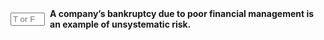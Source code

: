 ::: {.question-block}

<form onsubmit="event.preventDefault(); checkAnswerBox('module2_tf_q35','T')" style="display: flex; align-items: center; gap: 8px;">
<input type="text" id="module2_tf_q35" name="module2_tf_q35" maxlength="1" placeholder="T or F"
         style="width: 55px;" data-correct-answer="T" /> <label for="module2_tf_q35"><strong>A company’s bankruptcy due to poor financial management is an example of unsystematic risk.</strong></label>
</form>

<div id="feedback-module2_tf_q35" class="feedback" data-status="" style="display:none;">
The sentence is TRUE. Poor management is a firm-specific issue, and bankruptcy resulting from it is the ultimate expression of that risk.
</div>
:::